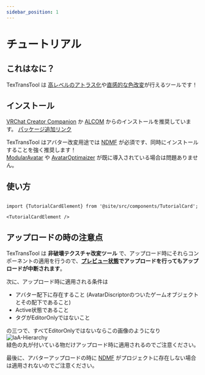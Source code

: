 ```yaml
---
sidebar_position: 1
---
```


# チュートリアル

## これはなに？

TexTransTool は [高レベルのアトラス化](/docs/Tutorial/AtlasTexture-Tutorial)や[直感的な色改変](/docs/Tutorial/SimpleDecal-Tutorial)が行えるツールです！

## インストール

[VRChat Creator Companion](https://vcc.docs.vrchat.com) か [ALCOM](https://vrc-get.anatawa12.com/alcom/) からのインストールを推奨しています。  [パッケージ追加リンク](vcc://vpm/addRepo?url=https%3A%2F%2Fvpm.rs64.net%2Fvpm.json)

TexTransTool はアバター改変用途では [NDMF](https://github.com/bdunderscore/ndmf) が必須です、同時にインストールすることを強く推奨します！  
[ModularAvatar](https://modular-avatar.nadena.dev/ja/) や [AvatarOptimaizer](https://vpm.anatawa12.com/avatar-optimizer/ja/) が既に導入されている場合は問題ありません。

## 使い方

```mdx-code-block

import {TutorialCardElement} from '@site/src/components/TutorialCard';

<TutorialCardElement />

```

## アップロードの時の注意点

TexTransTool は __非破壊テクスチャ改変ツール__ で、アップロード時にそれらコンポーネントの適用を行うので、__[プレビュー状態](/docs/Reference/General/Preview)でアップロードを行ってもアップロードが中断されます__。

次に、アップロード時に適用される条件は

- アバター配下に存在すること (AvatarDiscriptorのついたゲームオブジェクトとその配下であること)
- Active状態であること
- タグがEditorOnlyではないこと

の三つで、すべてEditorOnlyではないならこの画像のようになり  
![IaA-Hierarchy](img/IaA-Hierarchy.png)  
緑色の丸が付いている物だけアップロード時に適用されるのでご注意ください。

最後に、アバターアップロードの時に [NDMF](https://github.com/bdunderscore/ndmf) がプロジェクトに存在しない場合は適用されないのでご注意ください。
